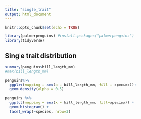 ```yaml
---
title: "single_trait"
output: html_document
---
```


```r
knitr::opts_chunk$set(echo = TRUE)
```

```r
library(palmerpenguins) #install.packages("palmerpenguins")
library(tidyverse)
```


## Single trait distribution
```r
summary(penguins$bill_length_mm)
#max(bill_length_mm)
```


```r
penguins%>%
  ggplot(mapping = aes(x = bill_length_mm, fill = species))+
  geom_density(alpha = 0.5)
```


```r
penguins %>%
  ggplot(mapping = aes(x = bill_length_mm, fill=species)) +
  geom_histogram() +
  facet_wrap(~species, nrow=3)
```